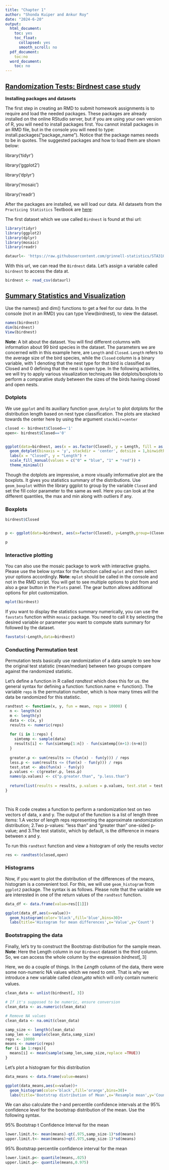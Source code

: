 ---
title: "Chapter 1"
author: "Shonda Kuiper and Ankur Roy"
date: "2024-6-20"
output:
  html_document:
    toc: yes
    toc_float:
      collapsed: yes
      smooth_scroll: no
  pdf_document:
    toc:no
  word_document:
    toc: no
---
## **[Randomization Tests: Birdnest case study]{.ul}**

**Installing packages and datasets**

The first step in creating an RMD to submit homework assignments is to require and load the needed packages. These packages are already installed on the online RStudio server, but if you are using your own version of R, you will need to install packages first. You cannot install packages in an RMD file, but in the console you will need to type: install.packages(“package_name”). Notice that the package names needs to be in quotes. The suggested packages and how to load them are shown below:

library('tidyr')

library('ggplot2')

library('dplyr')

library('mosaic')

library('readr')


After the packages are installed, we will load our data. All datasets from the `Practicing Statistics` Textbook are [here](https://github.com/grinnell-statistics/STA310data):


The first dataset which we use called `Birdnest` is found at thsi url:
```{r url,eval= TRUE,echo=TRUE,message=FALSE}
library(tidyr)
library(ggplot2)
library(dplyr)
library(mosaic)
library(readr)

dataurl<- 'https://raw.githubusercontent.com/grinnell-statistics/STA310data/master/Birdnest.csv'
```

With this url, we can read the `Birdnest` data. Let's assign a variable called
`birdnest` to access the data at.
```{r ex13_read, eval = TRUE,echo=TRUE}
birdnest <- read_csv(dataurl)
```


## **[Summary Statistics and Visualization]{.ul}**

Use the names() and dim() functions to get a feel for our data. In the console (not in an RMD) you can type View(birdnest), to view the dataset.

```{r name_dim,eval=TRUE}
names(birdnest)
dim(birdnest)
View(birdnest)
```


**Note**: A bit about the dataset. You will find different columns with information about 99 bird species in the dataset. The parameters we are concerned with in this example here, are `Length` and `Closed`. `Length` refers to the average size of the bird species, while the `Closed` column is a binary variable, with 1 denoting that the nest type for thst bird is classified as Closed and 0 defining that the nest is open type. In the following activities, we will try to apply various visualization techniques like dotplots/boxplots to perform a comparative study between the sizes of the birds having closed and open nests.



### **Dotplots**

We use `ggplot` and its auxiliary function `geom_dotplot` to plot dotplots for the distribution length based on nest type classification. The plots are stacked towards the center here by using the argument `stackdir=center`

```{r ex13_dot, eval = TRUE}

closed <- birdnest$Closed=='1'
open<- birdnest$Closed=='0'


ggplot(data=birdnest, aes(x = as.factor(Closed), y = Length, fill = as.factor(Closed))) +
  geom_dotplot(binaxis = 'y', stackdir = 'center', dotsize = 1,binwidth=2) +
  labs(x = "Closed", y = "Length") +
  scale_fill_manual(values = c("0" = "blue", "1" = "red")) +
  theme_minimal()
```


Though the dotplots are impressive, a more visually imformative plot are the boxplots. It gives you statistics summary of the distributions. Use `geom_boxplot` within the library ggplot to group by the variable `Closed` and set the fill color parameter to the same as well. Here you can look at the different quantiles, the max and min along with outliers if any.



### **Boxplots**

```{r ex13_box, eval = TRUE}

birdnest$Closed


p <- ggplot(data=birdnest, aes(x=factor(Closed), y=Length,group=(Closed),fill=factor(Closed))) + geom_boxplot(color='black')+labs(x = "Closed", y = "Length") 

p


```




### **Interactive plotting** 

You can also use the mosaic package to work with interactive graphs. Please use the below syntax for the function called `mplot` and then select your options accordingly.
**Note**: `mplot` should be called in the console and not in the RMD script. You will get to see multiple options to plot from and also a gear button in the `Plots` panel. The gear button allows additional options for plot customization.

```{r mosaic, eval=FALSE}
mplot(birdnest)

```


If you want to display the statistics summary numerically, you can use the `favstats` function within `mosaic` package. You need to call it by selecting the desired variable or parameter you want to compute stats summary for followed by the dataset.

```{r summ, eval=TRUE}
favstats(~Length,data=birdnest)
```



### **Conducting Permutation test**

Permutation tests basically use randomization of a data sample to see how the original test statistic (mean/median) between two groups compare against the randomized statistic.

Let's define a function in R called $randtest$ which does this for us. the general syntax for defining a function: function.name <- function(). The variable `reps` is the permutation number, which is how many times will the data be randomized for this statistic.
```{r random, eval=TRUE,echo=TRUE}

randtest <- function(x, y, fun = mean, reps = 10000) {
  n <- length(x)
  m <- length(y)
  data <- c(x, y)
  results <- numeric(reps)
  
  for (i in 1:reps) {
    simtemp <- sample(data)
    results[i] <- fun(simtemp[1:n]) - fun(simtemp[(n+1):(n+m)])
  }
  
  greater.p <- sum(results >= (fun(x) - fun(y))) / reps
  less.p <- sum(results <= (fun(x) - fun(y))) / reps
  test.stat <- abs(fun(x) - fun(y))
  p.values <- c(greater.p, less.p)
  names(p.values) <- c("p.greater.than", "p.less.than")
  
  return(list(results = results, p.values = p.values, test.stat = test.stat))
}

  

```

This R code creates a function to perform a randomization test on two vectors of data, x and y. The output of the function is a list of length three
items:
1.A vector of length reps representing the approximate randomization distribution;
2.Two p-values: “less than” and “greater than” one-sided p-value;
and
3.The test statistic, which by default, is the difference in means between x and y. 

To run this `randtest` function and view a histogram of only the results vector
```{r rand, eval=TRUE,echo=TRUE}
res <- randtest(closed,open)
```




### **Histograms**

Now, if you want to plot the distribution of the differences of the means, histogram is a convenient tool. For this, we will use `geom_histogram` from `ggplot2` package. The syntax is as follows. Please note that the variable we are interested in one of the return values of the `randtest` function.

```{r hist,eval=TRUE,echo=TRUE}
data_df <- data.frame(value=res[[1]])

ggplot(data_df,aes(x=value))+
  geom_histogram(color='black',fill='blue',bins=30)+
  labs(title='Histogram for mean differences',x='Value',y='Count')

```




### **Bootstrapping the data**

Finally, let's try to construct the Bootstrap distribution for the sample mean.
**Note**: Here the Length column in our `Birdnest` dataset is the third column. So, we can access the whole column by the expression $birdnest[,3]$

Here, we do a couple of things. In the $Length$ column of the data, there were some non-numeric NA values which we need to omit. That is why we introduce a new variable called $clean_data$ which will only contain numeric values.

```{r boot,eval=TRUE,echo=TRUE}

clean_data <- unlist(birdnest[, 3])

# If it's supposed to be numeric, ensure conversion
clean_data <- as.numeric(clean_data)

# Remove NA values
clean_data <- na.omit(clean_data)

samp_size <- length(clean_data)
samp_len <- sample(clean_data,samp_size)
reps <- 10000
means <- numeric(reps)
for (i in 1:reps){
  means[i] <- mean(sample(samp_len,samp_size,replace =TRUE))
}
```

Let's plot a histogram for this distribution
```{r boot_hist, eval=TRUE,echo=TRUE}
data_means <- data.frame(value=means)

ggplot(data_means,aes(x=value))+
  geom_histogram(color='black',fill='orange',bins=30)+
  labs(title='Bootstrap distribution of Mean',x='Resample mean',y='Count')
```

We can also calculate the $t$-and percentile confidence intervals at the 95% confidence level for the bootstrap distribution of the mean. Use the following syntax.

95% Bootstrap t Confidence Interval for the mean
```{r con_int_t,eval=TRUE,echo=TRUE}
lower.limit.t<- mean(means)-qt(.975,samp_size-1)*sd(means)
upper.limit.t<- mean(means)+qt(.975,samp_size-1)*sd(means)
```

95% Bootstrap percentile confidence interval for the mean
```{r con_int_p,eval=TRUE,echo=TRUE}
lower.limit.p<- quantile(means,.025)
upper.limit.p<- quantile(means,0.975)
```

